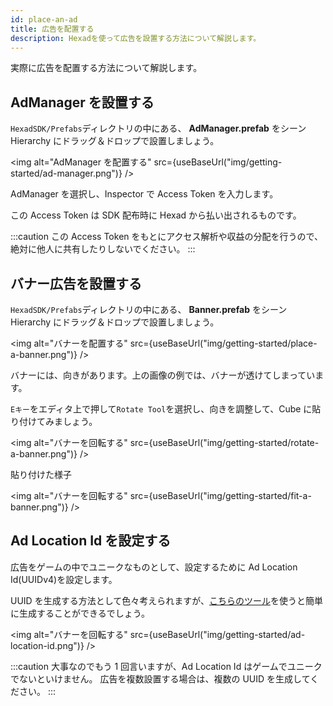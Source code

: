 ```yaml
---
id: place-an-ad
title: 広告を配置する
description: Hexadを使って広告を設置する方法について解説します。
---
```



実際に広告を配置する方法について解説します。

## AdManager を設置する

`HexadSDK/Prefabs`ディレクトリの中にある、 **AdManager.prefab** をシーン Hierarchy にドラッグ＆ドロップで設置しましょう。

<img
  alt="AdManager を配置する"
  src={useBaseUrl("img/getting-started/ad-manager.png")}
/>

AdManager を選択し、Inspector で Access Token を入力します。

この Access Token は SDK 配布時に Hexad から払い出されるものです。

:::caution
この Access Token をもとにアクセス解析や収益の分配を行うので、絶対に他人に共有したりしないでください。
:::

## バナー広告を設置する

`HexadSDK/Prefabs`ディレクトリの中にある、 **Banner.prefab** をシーン Hierarchy にドラッグ＆ドロップで設置しましょう。

<img
  alt="バナーを配置する"
  src={useBaseUrl("img/getting-started/place-a-banner.png")}
/>

バナーには、向きがあります。上の画像の例では、バナーが透けてしまっています。

`Eキー`をエディタ上で押して`Rotate Tool`を選択し、向きを調整して、Cube に貼り付けてみましょう。

<img
  alt="バナーを回転する"
  src={useBaseUrl("img/getting-started/rotate-a-banner.png")}
/>

貼り付けた様子

<img
  alt="バナーを回転する"
  src={useBaseUrl("img/getting-started/fit-a-banner.png")}
/>

## Ad Location Id を設定する

広告をゲームの中でユニークなものとして、設定するために Ad Location Id(UUIDv4)を設定します。

UUID を生成する方法として色々考えられますが、[こちらのツール](https://www.uuidgenerator.net/version4)を使うと簡単に生成することができるでしょう。

<img
  alt="バナーを回転する"
  src={useBaseUrl("img/getting-started/ad-location-id.png")}
/>

:::caution
大事なのでもう 1 回言いますが、Ad Location Id はゲームでユニークでないといけません。
広告を複数設置する場合は、複数の UUID を生成してください。
:::
